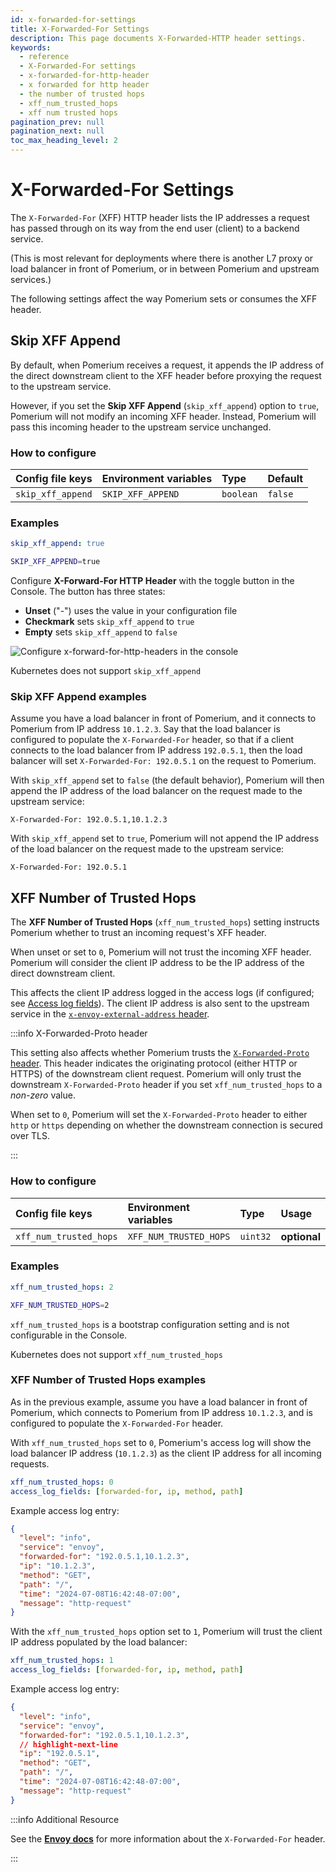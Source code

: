 ```yaml
---
id: x-forwarded-for-settings
title: X-Forwarded-For Settings
description: This page documents X-Forwarded-HTTP header settings.
keywords:
  - reference
  - X-Forwarded-For settings
  - x-forwarded-for-http-header
  - x forwarded for http header
  - the number of trusted hops
  - xff_num_trusted_hops
  - xff num trusted hops
pagination_prev: null
pagination_next: null
toc_max_heading_level: 2
---
```



# X-Forwarded-For Settings

The `X-Forwarded-For` (XFF) HTTP header lists the IP addresses a request has passed through on its way from the end user (client) to a backend service.

(This is most relevant for deployments where there is another L7 proxy or load balancer in front of Pomerium, or in between Pomerium and upstream services.)

The following settings affect the way Pomerium sets or consumes the XFF header.

## Skip XFF Append

By default, when Pomerium receives a request, it appends the IP address of the direct downstream client to the XFF header before proxying the request to the upstream service.

However, if you set the **Skip XFF Append** (`skip_xff_append`) option to `true`, Pomerium will not modify an incoming XFF header. Instead, Pomerium will pass this incoming header to the upstream service unchanged.

### How to configure

<Tabs>
<TabItem value="Core" label="Core">

| **Config file keys** | **Environment variables** | **Type**  | **Default** |
| :------------------- | :------------------------ | :-------- | :---------- |
| `skip_xff_append`    | `SKIP_XFF_APPEND`         | `boolean` | `false`     |

### Examples

```yaml
skip_xff_append: true
```

```bash
SKIP_XFF_APPEND=true
```

</TabItem>
<TabItem value="Enterprise" label="Enterprise">

Configure **X-Forward-For HTTP Header** with the toggle button in the Console. The button has three states:

- **Unset** ("-") uses the value in your configuration file
- **Checkmark** sets `skip_xff_append` to `true`
- **Empty** sets `skip_xff_append` to `false`

![Configure x-forward-for-http-headers in the console](./img/headers/x-forwarded-for-http-header.png)

</TabItem>
<TabItem value="Kubernetes" label="Kubernetes">

Kubernetes does not support `skip_xff_append`

</TabItem>
</Tabs>

### Skip XFF Append examples

Assume you have a load balancer in front of Pomerium, and it connects to Pomerium from IP address `10.1.2.3`. Say that the load balancer is configured to populate the `X-Forwarded-For` header, so that if a client connects to the load balancer from IP address `192.0.5.1`, then the load balancer will set `X-Forwarded-For: 192.0.5.1` on the request to Pomerium.

With `skip_xff_append` set to `false` (the default behavior), Pomerium will then append the IP address of the load balancer on the request made to the upstream service:

```plain title="Request Details"
X-Forwarded-For: 192.0.5.1,10.1.2.3
```

With `skip_xff_append` set to `true`, Pomerium will not append the IP address of the load balancer on the request made to the upstream service:

```plain title="Request Details"
X-Forwarded-For: 192.0.5.1
```

## XFF Number of Trusted Hops

The **XFF Number of Trusted Hops** (`xff_num_trusted_hops`) setting instructs Pomerium whether to trust an incoming request's XFF header.

When unset or set to `0`, Pomerium will not trust the incoming XFF header. Pomerium will consider the client IP address to be the IP address of the direct downstream client.

This affects the client IP address logged in the access logs (if configured; see [Access log fields](/docs/reference/access-log-fields#access-log-fields-and-defaults)). The client IP address is also sent to the upstream service in the [`x-envoy-external-address` header](https://www.envoyproxy.io/docs/envoy/latest/configuration/http/http_conn_man/headers#x-envoy-external-address).

:::info X-Forwarded-Proto header

This setting also affects whether Pomerium trusts the [`X-Forwarded-Proto` header](https://developer.mozilla.org/en-US/docs/Web/HTTP/Headers/X-Forwarded-Proto). This header indicates the originating protocol (either HTTP or HTTPS) of the downstream client request. Pomerium will only trust the downstream `X-Forwarded-Proto` header if you set `xff_num_trusted_hops` to a _non-zero_ value.

When set to `0`, Pomerium will set the `X-Forwarded-Proto` header to either `http` or `https` depending on whether the downstream connection is secured over TLS.

:::

### How to configure

<Tabs>
<TabItem value="Core" label="Core">

| **Config file keys**   | **Environment variables** | **Type** | **Usage**    |
| :--------------------- | :------------------------ | :------- | :----------- |
| `xff_num_trusted_hops` | `XFF_NUM_TRUSTED_HOPS`    | `uint32` | **optional** |

### Examples

```yaml
xff_num_trusted_hops: 2
```

```bash
XFF_NUM_TRUSTED_HOPS=2
```

</TabItem>
<TabItem value="Enterprise" label="Enterprise">

`xff_num_trusted_hops` is a bootstrap configuration setting and is not configurable in the Console.

</TabItem>
<TabItem value="Kubernetes" label="Kubernetes">

Kubernetes does not support `xff_num_trusted_hops`

</TabItem>
</Tabs>

### XFF Number of Trusted Hops examples

As in the previous example, assume you have a load balancer in front of Pomerium, which connects to Pomerium from IP address `10.1.2.3`, and is configured to populate the `X-Forwarded-For` header.

With `xff_num_trusted_hops` set to `0`, Pomerium's access log will show the load balancer IP address (`10.1.2.3`) as the client IP address for all incoming requests.

```yaml {title="config.yaml"}
xff_num_trusted_hops: 0
access_log_fields: [forwarded-for, ip, method, path]
```

Example access log entry:

```json
{
  "level": "info",
  "service": "envoy",
  "forwarded-for": "192.0.5.1,10.1.2.3",
  "ip": "10.1.2.3",
  "method": "GET",
  "path": "/",
  "time": "2024-07-08T16:42:48-07:00",
  "message": "http-request"
}
```

With the `xff_num_trusted_hops` option set to `1`, Pomerium will trust the client IP address populated by the load balancer:

```yaml {title="config.yaml"}
xff_num_trusted_hops: 1
access_log_fields: [forwarded-for, ip, method, path]
```

Example access log entry:

```json
{
  "level": "info",
  "service": "envoy",
  "forwarded-for": "192.0.5.1,10.1.2.3",
  // highlight-next-line
  "ip": "192.0.5.1",
  "method": "GET",
  "path": "/",
  "time": "2024-07-08T16:42:48-07:00",
  "message": "http-request"
}
```

:::info Additional Resource

See the [**Envoy docs**](https://www.envoyproxy.io/docs/envoy/latest/configuration/http/http_conn_man/headers.html?highlight=skip_xff_append#x-forwarded-for) for more information about the `X-Forwarded-For` header.

:::
